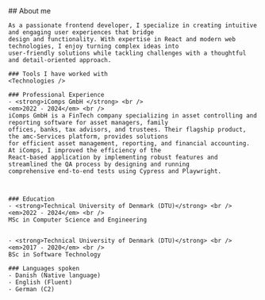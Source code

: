 
<Section addTopPadding={false} id="about" class="bg-secondary">
  <Prose class="mx-auto">
    ## About me

    As a passionate frontend developer, I specialize in creating intuitive and engaging user experiences that bridge
    design and functionality. With expertise in React and modern web technologies, I enjoy turning complex ideas into
    user-friendly solutions while tackling challenges with a thoughtful and detail-oriented approach.

    ### Tools I have worked with
    <Technologies />

    ### Professional Experience
    - <strong>iComps GmbH </strong> <br />
    <em>2022 - 2024</em> <br />
    iComps GmbH is a FinTech company specializing in asset controlling and reporting software for asset managers, family
    offices, banks, tax advisors, and trustees. Their flagship product, the amc-Services platform, provides solutions
    for efficient asset management, reporting, and financial accounting. At iComps, I improved the efficiency of the
    React-based application by implementing robust features and streamlined the QA process by designing and running
    comprehensive end-to-end tests using Cypress and Playwright.



    ### Education
    - <strong>Technical University of Denmark (DTU)</strong> <br />
    <em>2022 - 2024</em> <br />
    MSc in Computer Science and Engineering


    - <strong>Technical University of Denmark (DTU)</strong> <br />
    <em>2017 - 2020</em> <br />
    BSc in Software Technology

    ### Languages spoken
    - Danish (Native language)
    - English (Fluent)
    - German (C2)

  </Prose>
</Section>